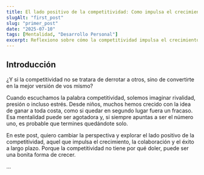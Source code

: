 ```yaml
---
title: El lado positivo de la competitividad: Como impulsa el crecimiento
slugAlt: "first_post"
slug: "primer_post"
date: "2025-07-10"
tags: [Mentalidad, "Desarrollo Personal"]
excerpt: Reflexiono sobre cómo la competitividad impulsa el crecimiento, la colaboración y el éxito a largo plazo.
---
```


## Introducción

¿Y si la competitividad no se tratara de derrotar a otros, sino de convertirte en la mejor versión de vos mismo?

Cuando escuchamos la palabra competitividad, solemos imaginar rivalidad, presión o incluso estrés. 
Desde niños, muchos hemos crecido con la idea de ganar a toda costa, como si quedar en segundo lugar fuera un fracaso. 
Esa mentalidad puede ser agotadora y, si siempre apuntas a ser el número uno, es probable que termines quedándote solo.

En este post, quiero cambiar la perspectiva y explorar el lado positivo de la competitividad, aquel que impulsa el crecimiento, la colaboración y el éxito a largo plazo. 
Porque la competitividad no tiene por qué doler, puede ser una bonita forma de crecer.

...
